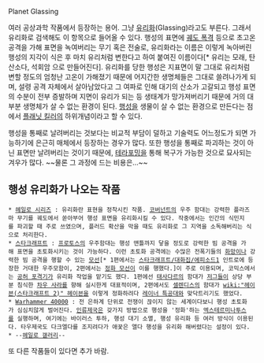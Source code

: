 Planet Glassing

여러 공상과학 작품에서 등장하는 용어. 그냥 [[유리화]](Glassing)라고도 부른다. 그래서 유리화로 검색해도 이 항목으로 들어올 수 있다. 행성의 표면에 [[궤도 폭격]] 등으로 초고온 공격을 가해 표면을 녹여버리는 무기 혹은 전술로, 유리화라는 이름은 이렇게 녹아버린 행성의 지각이 식은 후 마치 유리처럼 변한다고 하여 붙여진 이름이다[* 유리는 모래, 탄산소다, 석회암 으로 만들어진다]. 유리화를 당한 행성은 지표면이 말 그대로 유리처럼 변할 정도의 엄청난 고온이 가해졌기 때문에 어지간한 생명체들은 그대로 쓸려나가게 되며, 설령 공격 자체에서 살아남았다고 그 여파로 인해 대기의 산소가 고갈되고 행성 표면의 수분이 전부 증발하며 지면이 유리가 되는 등 생태계가 망가져버리기 때문에 거의 대부분 생명체가 살 수 없는 환경이 된다. [[행성]]을 생물이 살 수 없는 환경으로 만든다는 점에서 [[플래닛 킬러]]의 하위개념이라고 할 수 있다.

행성을 통째로 날려버리는 것보다는 비교적 부담이 덜하고 기술력도 어느정도가 되면 가능하기에 은근히 매체에서 등장하는 경우가 많다. 또한 행성을 통째로 파괴하는 것이 아닌 표면만 날려버리는 것이기 때문에, [[테라포밍]]을 통해 복구가 가능한 것으로 묘사되는 겨우가 많다. ~~물론 그 과정에 드는 비용은...~~ 

== 행성 유리화가 나오는 작품 ==

 * [[헤일로 시리즈]] : 유리화란 표현을 정착시킨 작품. [[코버넌트]]의 우주 함대는 강력한 플라즈마 무기를 궤도에서 쏟아부어 행성 표면을 유리화시킬 수 있다. 작중에서는 인간의 식민지를 파괴할 때 주로 쓰였으며, 플러드 확산을 막을 때도 유리화로 그 지역을 소독해버리는 식으로 처리한다.
 * [[스타크래프트]] : [[프로토스]]의 우주함대는 행성 맨틀까지 닿을 정도로 강력한 빔 공격을 가해 표면을 초토화시키는 것이 가능하다. 이런 초토화 공격에는 수많은 전폭기들의 [[화망]]이나 강력한 빔 공격을 행할 수 있는 [[모선]][* 1편에서는 [[스타크래프트/대화집/에피소드1]] 인트로에 등장한 거대한 우주모함이, 2편에서는 [[정화 모선]]이 이를 행했다.]이 주로 이용되며, 코믹스에서는 [[공허 포격기]]가 유리화 작업을 맡기도 했다. 1편에선 [[태사다르]]의 함대가 [[저그]]들이 상당 부분 침식한 [[차우 사라]]를 향해 실시한게 대표적이며, 2편에서도 [[셀렌디스]]의 함대가 [[wiki:"헤이븐(스타크래프트 2)" 헤이븐]]을 이렇게 정화하려다 [[레이너 특공대]]와 맞닥트리기도 했었다.
 * [[Warhammer 40000]] : 전 은하계 단위로 전쟁이 끊이지 않는 세계이다보니 행성 초토화가 심심치않게 벌어진다. [[인류제국]]은 갖가지 방법으로 행성을 '정화'하는 [[엑스테르미나투스]]를 실행하며, 여기에는 바이러스 투하, 행성 대기 소멸, 행성 유리화 등 여러 방식이 이용된다. 타우제국도 다크엘다를 조지려다가 애꿎은 앨다 행성을 유리화 해버렸다는 설정이 있다.
 * --[[헤일로 갤러리]]--

또 다른 작품들이 있다면 추가 바람.
